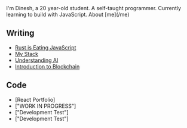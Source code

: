 
<NameTransition />
I'm Dinesh, a 20 year-old student.  
A self-taught programmer.  
Currently learning to build with JavaScript.  
About [me](/me)


## Writing

- [Rust is Eating JavaScript](/n/rust)
- [My Stack](/n/stack)
- [Understanding AI](/n/ai)
- [Introduction to Blockchain](/n/blockchain)

## Code
- [React Portfolio] 
- ["WORK IN PROGRESS"]
- ["Development Test"]
- ["Development Test"]